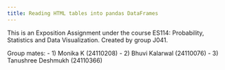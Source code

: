 ```yaml
---
title: Reading HTML tables into pandas DataFrames
---
```


This is an Exposition Assignment under the course ES114: Probability, Statistics and Data Visualization. Created by group J041. 


Group mates:
- 1) Monika K (24110208)
- 2) Bhuvi Kalarwal (24110076)
- 3) Tanushree Deshmukh (24110366)